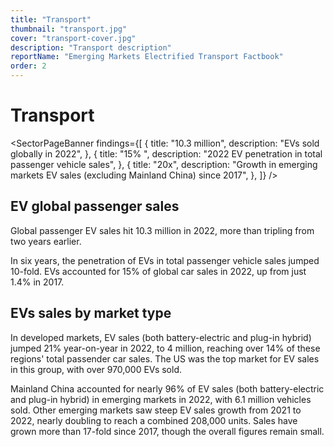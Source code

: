 ```yaml
---
title: "Transport"
thumbnail: "transport.jpg"
cover: "transport-cover.jpg"
description: "Transport description"
reportName: "Emerging Markets Electrified Transport Factbook"
order: 2
---
```


# Transport

<SectorPageBanner
  findings={[
    {
      title: "10.3 million",
      description: "EVs sold globally in 2022",
    },
    {
      title: "15% ",
      description: "2022 EV penetration in total passenger vehicle sales",
    },
    {
      title: "20x",
      description:
        "Growth in emerging markets EV sales (excluding Mainland China) since 2017",
    },
  ]}
/>

## EV global passenger sales

Global passenger EV sales hit 10.3 million in 2022, more than tripling from two years earlier.

<BarChart
  indicator="Global passenger EV sales"
  labelKey="indicator"
  unit="million vehicle sales"
  src="/transport/global_passenger_EV_sales.csv"
  precision={0.01}
/>

In six years, the penetration of EVs in total passenger vehicle sales jumped 10-fold. EVs accounted for 15% of global car sales in 2022, up from just 1.4% in 2017.

<LineChart
  indicator="Global passenger EV share of sales"
  labelKey="indicator"
  unit="%"
  src="/transport/global_share_of_passenger_EVs_in_total_car_sales.csv"
  precision={0.0001}
/>

## EVs sales by market type

In developed markets, EV sales (both battery-electric and plug-in hybrid) jumped 21% year-on-year in 2022, to 4 million, reaching over 14% of these regions' total passender car sales. The US was the top market for EV sales in this group, with over 970,000 EVs sold.

<MiniChart src="/data/sector/transport/top_10_developed_markets_in_EV_sales_2022.csv" />

Mainland China accounted for nearly 96% of EV sales (both battery-electric and plug-in hybrid) in emerging markets in 2022, with 6.1 million vehicles sold. Other emerging markets saw steep EV sales growth from 2021 to 2022, nearly doubling to reach a combined 208,000 units. Sales have grown more than 17-fold since 2017, though the overall figures remain small.

<MiniChart src="/data/sector/transport/top_10_developing_markets_in_EV_sales_2022.csv" />
